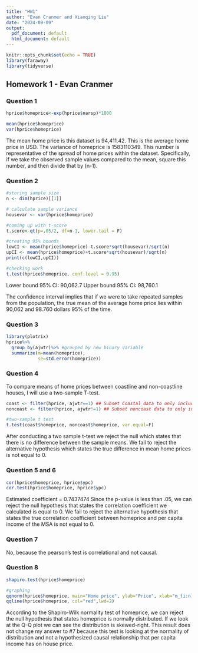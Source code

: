```yaml
---
title: "HW1"
author: "Evan Cranmer and Xiaoqing Liu"
date: "2024-09-09"
output:
  pdf_document: default
  html_document: default
---
```


```r
knitr::opts_chunk$set(echo = TRUE)
library(faraway)
library(tidyverse)
```

## Homework 1 - Evan Cranmer 

### Question 1 
```r
hprice$homeprice<-exp(hprice$narsp)*1000

mean(hprice$homeprice)
var(hprice$homeprice)
```
The mean home price is this dataset is 94,411.42. This is the average home price in USD. 
The variance of homeprice is 1583110349. This number is representative of the spread of home prices within the dataset. Specifically, if we take the observed sample values compared to the mean, square this number, and then divide that by (n-1). 


### Question 2 
```r
#storing sample size
n <- dim(hprice)[[1]]

# calculate sample variance
housevar <- var(hprice$homeprice)

#coming up with t-score
t.score<-qt(p=.05/2, df=n-1, lower.tail = F)

#creating 95% bounds
lowCI <- mean(hprice$homeprice)-t.score*sqrt(housevar)/sqrt(n)
upCI <- mean(hprice$homeprice)+t.score*sqrt(housevar)/sqrt(n)
print(c(lowCI,upCI))

#checking work
t.test(hprice$homeprice, conf.level = 0.95)
```
Lower bound 95% CI: 90,062.7 
Upper bound 95% CI: 98,760.1

The confidence interval implies that if we were to take repeated samples from the population, the true mean of the average home price lies within 90,062 and 98.760 dollars 95% of the time.

### Question 3 

```r
library(plotrix)
hprice%>%
  group_by(ajwtr)%>% #grouped by new binary variable
  summarize(m=mean(homeprice),
            se=std.error(homeprice))
```

### Question 4
To compare means of home prices between coastline and non-coastline houses, I will use a two-sample T-test. 
```r
coast <- filter(hprice, ajwtr==1) ## Subset Coastal data to only include coastline homes
noncoast <- filter(hprice, ajwtr!=1) ## Subset noncoast data to only include noncoastal 

#two-sample t test
t.test(coast$homeprice, noncoast$homeprice, var.equal=F)
```
After conducting a two sample t-test we reject the null which states that there is no difference between the sample means. We fail to reject the alternative hypothesis which states the true difference in mean home prices is not equal to 0. 

### Question 5 and 6
```r
cor(hprice$homeprice, hprice$ypc)
cor.test(hprice$homeprice, hprice$ypc)
```
Estimated coefficient = 0.7437474
Since the p-value is less than .05, we can reject the null hypothesis that states the correlation coefficient we calculated is equal to 0. We fail to reject the alternative hypothesis that states the true correlation coefficient between homeprice and per capita income of the MSA is not equal to 0.

### Question 7

No, because the pearson's test is correlational and not causal. 

### Question 8
```r
shapiro.test(hprice$homeprice)

#graphing
qqnorm(hprice$homeprice, main="Home price", ylab="Price", xlab="m_{i:n}")+ 
qqline(hprice$homeprice, col="red",lwd=2)
```
According to the Shapiro-Wilk normality test of homeprice, we can reject the null hypothesis that states homeprice is normally distributed. If we look at the Q-Q plot we can see the distribution is skewed-right. This result does not change my answer to #7 because this test is looking at the normality of distribution and not a hypothesized causal relationship that per capita income has on house price. 